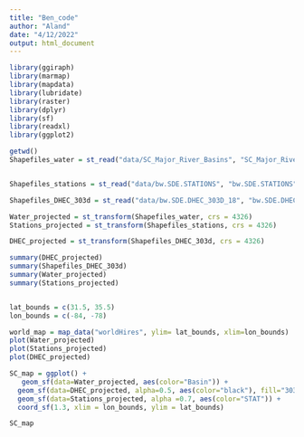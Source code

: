 ```yaml
---
title: "Ben_code"
author: "Aland"
date: "4/12/2022"
output: html_document
---
```


```r
library(ggiraph)
library(marmap)
library(mapdata)
library(lubridate)
library(raster)
library(dplyr)
library(sf)
library(readxl)
library(ggplot2)
```




```r
getwd()
Shapefiles_water = st_read("data/SC_Major_River_Basins", "SC_Major_River_Basins")


Shapefiles_stations = st_read("data/bw.SDE.STATIONS", "bw.SDE.STATIONS")

Shapefiles_DHEC_303d = st_read("data/bw.SDE.DHEC_303D_18", "bw.SDE.DHEC_303D_18")

Water_projected = st_transform(Shapefiles_water, crs = 4326)
Stations_projected = st_transform(Shapefiles_stations, crs = 4326)

DHEC_projected = st_transform(Shapefiles_DHEC_303d, crs = 4326)

summary(DHEC_projected)
summary(Shapefiles_DHEC_303d)
summary(Water_projected)
summary(Stations_projected)


lat_bounds = c(31.5, 35.5)
lon_bounds = c(-84, -78)

world_map = map_data("worldHires", ylim= lat_bounds, xlim=lon_bounds)
plot(Water_projected)
plot(Stations_projected)
plot(DHEC_projected)

SC_map = ggplot() +
   geom_sf(data=Water_projected, aes(color="Basin")) +
  geom_sf(data=DHEC_projected, alpha=0.5, aes(color="black"), fill="303D")+
  geom_sf(data=Stations_projected, alpha =0.7, aes(color="STAT")) +
  coord_sf(1.3, xlim = lon_bounds, ylim = lat_bounds)

SC_map


```